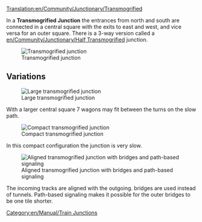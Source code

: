 [[Translation:en/Community/Junctionary/Transmogrified]]
{{en/Community/Junctionary/Navigation}}

In a '''Transmogrified Junction''' the entrances from north and south are connected in a central square with the exits to east and west, and vice versa for an outer square. There is a 3-way version called a [[en/Community/Junctionary/Half Transmogrified]] junction.

[[File:en/Community/Junctionary/Ttd.transmogrified.deblock.png|frame|none|Transmogrified junction]]

{{en/Community/Junctionary/Junction Criteria|Moderate|2|1|1|2|1|1|0|1|0|0|0||Broken down trains only affect the one track.|
* Quite compact.
* There are slopes on the straight tracks and at least half the turning tracks.

* Entrances and exits are offset.
}}

==Variations==

[[File:en/Community/Junctionary/Ttd.transmogrified.large.png|frame|none|Large transmogrified junction]]

With a larger central square 7 wagons may fit between the turns on the slow path.

[[File:en/Community/Junctionary/Ttd.transmogrified.compact.png|frame|none|Compact transmogrified junction]]

In this compact configuration the junction is very slow.


[[File:en/Ttd.transmogrified.bridges.path.aligned.png|frame|none|Aligned transmogrified junction with bridges and path-based signaling]]

The incoming tracks are aligned with the outgoing. bridges are used instead of tunnels. Path-based signaling makes it possible for the outer bridges to be one tile shorter.

[[Category:en/Manual/Train Junctions]]